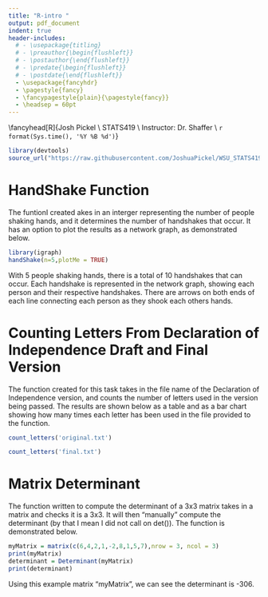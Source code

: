 ```yaml
---
title: "R-intro "
output: pdf_document
indent: true
header-includes:
  # - \usepackage{titling}
  # - \preauthor{\begin{flushleft}}
  # - \postauthor{\end{flushleft}}
  # - \predate{\begin{flushleft}}
  # - \postdate{\end{flushleft}}
  - \usepackage{fancyhdr}
  - \pagestyle{fancy}
  - \fancypagestyle{plain}{\pagestyle{fancy}}
  - \headsep = 60pt
---
```


\fancyhead[R]{Josh Pickel \\ STATS419 \\ Instructor: Dr. Shaffer \\ `r format(Sys.time(), '%Y %B %d')`}

```r
library(devtools)
source_url("https://raw.githubusercontent.com/JoshuaPickel/WSU_STATS419_2021/main/functions/functions-intro/r-intro.R")

```
\par
# HandShake Function

The funtionI created akes in an interger representing the number of people shaking hands, and it determines the number of handshakes that occur. It has an option to plot the results as a network graph, as demonstrated below.

```r
library(igraph)
handShake(n=5,plotMe = TRUE)

```
With 5 people shaking hands, there is a total of 10 handshakes that can occur. Each handshake is represented in the network graph, showing each person and their respective handshakes. There are arrows on both ends of each line connecting each person as they shook each others hands. 

# Counting Letters From Declaration of Independence Draft and Final Version

The function created for this task takes in the file name of the Declaration of Independence version, and counts the number of letters used in the version being passed. The results are shown below as a table and as a bar chart showing how many times each letter has been used in the file provided to the function.

```r
count_letters('original.txt')

```

\newpage
```r

count_letters('final.txt')
```

# Matrix Determinant

The function written to compute the determinant of a 3x3 matrix takes in a matrix and checks it is a 3x3. It will then "manually" compute the determinant (by that I mean I did not call on det()). The function is demonstrated below. 

```r
myMatrix = matrix(c(6,4,2,1,-2,8,1,5,7),nrow = 3, ncol = 3)
print(myMatrix)
determinant = Determinant(myMatrix)
print(determinant)

```
Using this example matrix "myMatrix", we can see the determinant is -306. 






